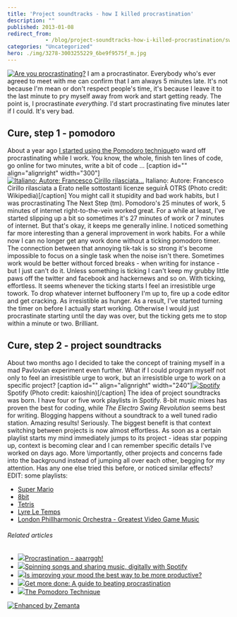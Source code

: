 ```yaml
---
title: 'Project soundtracks - how I killed procrastination'
description: ""
published: 2013-01-08
redirect_from: 
            - /blog/project-soundtracks-how-i-killed-procrastination/swizec/5815
categories: "Uncategorized"
hero: ./img/3278-3003255229_6be9f9575f_m.jpg
---
```

[![Are you procrastinating?](http://farm4.staticflickr.com/3276/3001208621_ca3187abef.jpg "Are you procrastinating?")](http://www.flickr.com/photos/7903145@N08/3001208621) I am a procrastinator. Everybody who&#x27;s ever agreed to meet with me can confirm that I am always 5 minutes late. It&#x27;s not because I&#x27;m mean or don&#x27;t respect people&#x27;s time, it&#x27;s because I leave it to the last minute to pry myself away from work and start getting ready. The point is, I procrastinate _everything_. I&#x27;d start procrastinating five minutes later if I could. It&#x27;s very bad.

## Cure, step 1 - pomodoro

About a year ago [I started using the Pomodoro technique](http://swizec.com/blog/living-life-in-25min-increments/swizec/1859)to ward off procrastinating while I work. You know, the whole, finish ten lines of code, go online for two minutes, write a bit of code ... \[caption id=&quot;&quot; align=&quot;alignright&quot; width=&quot;300&quot;][![Italiano: Autore: Francesco Cirillo rilasciata...](http://upload.wikimedia.org/wikipedia/commons/thumb/3/34/Il_pomodoro.jpg/300px-Il_pomodoro.jpg "Italiano: Autore: Francesco Cirillo rilasciata...")](http://commons.wikipedia.org/wiki/File:Il_pomodoro.jpg) Italiano: Autore: Francesco Cirillo rilasciata a Erato nelle sottostanti licenze seguirÃ OTRS (Photo credit: Wikipedia)\[/caption] You might call it stupidity and bad work habits, but I was procrastinating The Next Step (tm). Pomodoro&#x27;s 25 minutes of work, 5 minutes of internet right-to-the-vein worked great. For a while at least, I&#x27;ve started slipping up a bit so sometimes it&#x27;s 27 minutes of work or 7 minutes of internet. But that&#x27;s okay, it keeps me generally inline. I noticed something far more interesting than a general improvement in work habits. For a while now I can no longer get any work done without a ticking pomodoro timer. The connection between that annoying tik-tak is so strong it&#x27;s become impossible to focus on a single task when the noise isn&#x27;t there. Sometimes work would be better without forced breaks - when writing for instance - but I just can&#x27;t do it. Unless something is ticking I can&#x27;t keep my grubby little paws off the twitter and facebook and hackernews and so on. With ticking, effortless. It seems whenever the ticking starts I feel an irresistible urge towork. To drop whatever internet buffoonery I&#x27;m up to, fire up a code editor and get cracking. As irresistible as hunger. As a result, I&#x27;ve started turning the timer on before I actually start working. Otherwise I would just procrastinate starting until the day was over, but the ticking gets me to stop within a minute or two. Brilliant.

## Cure, step 2 - project soundtracks

About two months ago I decided to take the concept of training myself in a mad Pavlovian experiment even further. What if I could program myself not only to feel an irresistible urge to work, but an irresistible urge to work on a specific project? \[caption id=&quot;&quot; align=&quot;alignright&quot; width=&quot;240&quot;][![Spotify](./img/3278-3003255229_6be9f9575f_m.jpg "Spotify")](http://www.flickr.com/photos/44124390434@N01/3003255229) Spotify (Photo credit: kaioshin)\[/caption] The idea of project soundtracks was born. I have four or five work playlists in Spotify. 8-bit music mixes has proven the best for coding, while _The Electro Swing Revolution_ seems best for writing. Blogging happens without a soundtrack to a well tuned radio station. Amazing results! Seriously. The biggest benefit is that context switching between projects is now almost effortless. As soon as a certain playlist starts my mind immediately jumps to its project - ideas star popping up, context is becoming clear and I can remember specific details I&#x27;ve worked on days ago. More \\importantly, other projects and concerns fade into the background instead of jumping all over each other, begging for my attention. Has any one else tried this before, or noticed similar effects? EDIT: some playlists:

- [Super Mario](http://open.spotify.com/user/swizec/playlist/2k9u77IDuNxqIDghbpfOMP)
- [8bit](http://open.spotify.com/user/swizec/playlist/1qOmvq5TnFeeBR5MPEgQPX)
- [Tetris](http://open.spotify.com/user/swizec/playlist/3nih9fqf5MzWNlQrwLSzyP)
- [Lyre Le Temps](http://open.spotify.com/user/swizec/playlist/6orkbDvW7gmPBJLxpeX8Uw)
- [London Phillharmonic Orchestra - Greatest Video Game Music](http://open.spotify.com/user/crbwi/playlist/3ynTPnCy3kP1WhNuticSOK)

###### Related articles

- [![](http://i.zemanta.com/136334881_80_80.jpg)](http://suerowan.wordpress.com/2013/01/07/procrastination-aaarrggh/)[Procrastination - aaarrggh!](http://suerowan.wordpress.com/2013/01/07/procrastination-aaarrggh/)
- [![](http://i.zemanta.com/132799927_80_80.jpg)](http://www.collegemediainnovation.org/blog/2012/12/spinning-songs-and-sharing-music-digitally/)[Spinning songs and sharing music, digitally with Spotify](http://www.collegemediainnovation.org/blog/2012/12/spinning-songs-and-sharing-music-digitally/)
- [![](http://i.zemanta.com/136058146_80_80.jpg)](http://www.bakadesuyo.com/2013/01/improving-mood-productive/)[Is improving your mood the best way to be more productive?](http://www.bakadesuyo.com/2013/01/improving-mood-productive/)
- [![](http://i.zemanta.com/122214224_80_80.jpg)](http://www.flyerzone.co.uk/blog/get-more-done-a-guide-to-beating-procrastination/)[Get more done: A guide to beating procrastination](http://www.flyerzone.co.uk/blog/get-more-done-a-guide-to-beating-procrastination/)
- [![](http://i.zemanta.com/135331036_80_80.jpg)](http://teenmakerramblings.wordpress.com/2013/01/02/the-pomodoro-technique/)[The Pomodoro Technique](http://teenmakerramblings.wordpress.com/2013/01/02/the-pomodoro-technique/)

[![Enhanced by Zemanta](http://img.zemanta.com/zemified_e.png?x-id=a4e08a62-c4e5-4d6f-8473-40507b712d55)](http://www.zemanta.com/?px "Enhanced by Zemanta")